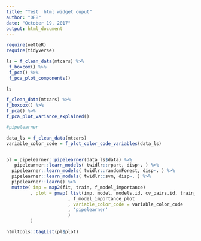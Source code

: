```yaml
---
title: "Test  html widget ouput"
author: "OEB"
date: "October 19, 2017"
output: html_document
---
```


```r
require(oetteR)
require(tidyverse)

ls = f_clean_data(mtcars) %>%
 f_boxcox() %>%
 f_pca() %>%
 f_pca_plot_components()

ls
```


```r

f_clean_data(mtcars) %>%
f_boxcox() %>%
f_pca() %>%
f_pca_plot_variance_explained()

```


```r
#pipelearner

data_ls = f_clean_data(mtcars)
variable_color_code = f_plot_color_code_variables(data_ls)


pl = pipelearner::pipelearner(data_ls$data) %>%
   pipelearner::learn_models( twidlr::rpart, disp~. ) %>%
  pipelearner::learn_models( twidlr::randomForest, disp~. ) %>%
  pipelearner::learn_models( twidlr::svm, disp~. ) %>%
  pipelearner::learn() %>%
  mutate( imp = map2(fit, train, f_model_importance)
         , plot = pmap( list(imp, model, models.id, cv_pairs.id, train_p)
                       , f_model_importance_plot
                       , variable_color_code = variable_color_code
                       , 'pipelearner'
                       )
         )

htmltools::tagList(pl$plot)
```


